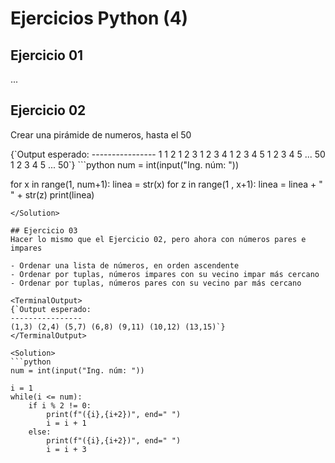 # Ejercicios Python (4)

## Ejercicio 01
...

## Ejercicio 02
Crear una pirámide de numeros, hasta el 50

<TerminalOutput>
{`Output esperado:
----------------
1 1
2 1 2
3 1 2 3
4 1 2 3 4
5 1 2 3 4 5
...
50 1 2 3 4 5 ... 50`}
</TerminalOutput>

<Solution>
```python
num = int(input("Ing. núm: "))

for x in range(1, num+1):
    linea = str(x)
    for z in range(1 , x+1):
        linea = linea + " " + str(z)
    print(linea)
```
</Solution>

## Ejercicio 03
Hacer lo mismo que el Ejercicio 02, pero ahora con números pares e impares

- Ordenar una lista de números, en orden ascendente
- Ordenar por tuplas, números impares con su vecino impar más cercano
- Ordenar por tuplas, números pares con su vecino par más cercano

<TerminalOutput>
{`Output esperado:
----------------
(1,3) (2,4) (5,7) (6,8) (9,11) (10,12) (13,15)`}
</TerminalOutput>

<Solution>
```python
num = int(input("Ing. núm: "))

i = 1
while(i <= num):
    if i % 2 != 0:
        print(f"({i},{i+2})", end=" ")
        i = i + 1
    else: 
        print(f"({i},{i+2})", end=" ")
        i = i + 3
```
</Solution>